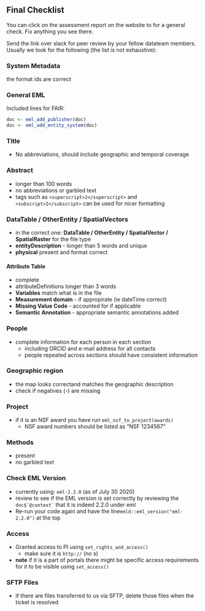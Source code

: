 
## Final Checklist

You can click on the  assessment report on the website to for a general check. Fix anything you see there.

Send the link over slack for peer review by your fellow datateam members. Usually we look for the following (the list is not exhaustive):

### System Metadata
the format ids are correct

### General EML
Included lines for FAIR:
```r
doc <- eml_add_publisher(doc)
doc <- eml_add_entity_system(doc)
```
### Title

- No abbreviations, should include geographic and temporal coverage

### Abstract
- longer than 100 words
- no abbreviations or garbled text
- tags such as  `<superscript>2</superscript>` and `<subscript>2</subscript>` can be used for nicer formatting

### DataTable / OtherEntity / SpatialVectors
- in the correct one: **DataTable / OtherEntity / SpatialVector / SpatialRaster** for the file type
- **entityDescription** - longer than 5 words and unique
- **physical** present and format correct

#### Attribute Table
- complete
- attributeDefinitions longer than 3 words
- **Variables** match what is in the file
- **Measurement domain** - if appropirate (ie dateTime correct)
- **Missing Value Code** - accounted for if applicable
- **Semantic Annotation** - appropriate semantic annotations added


### People
- complete information for each person in each section
    + including ORCID and e-mail address for all contacts
    + people repeated across sections should have consistent information

### Geographic region
- the map looks correctand matches the geographic description
- check if negatives (-) are missing

### Project
- if it is an NSF award you have run `eml_nsf_to_project(awards)`
    + NSF award numbers should be listed as "NSF 1234567"

### Methods
- present
- no garbled text

### Check EML Version
- currently using: `eml-2.2.0` (as of July 30 2020)
- review to see if the EML version is set correctly by reviewing the ``doc$`@context` `` that it is indeed 2.2.0 under eml 
- Re-run your code again and have the line`emld::eml_version("eml-2.2.0")` at the top

### Access
- Granted access to PI using `set_rights_and_access()`
  + make sure it is `http://` (no s)
- **note** if it is a part of portals there might be specific access requirements for it to be visible using `set_access()`

### SFTP Files
- if there are files transferred to us via SFTP, delete those files when the ticket is resolved
